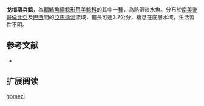 {{Speciesbox
| name = 戈梅斯兵鯰
| image =  
| image_width = 250px
| image_caption = 
| status = NE
| status_system = IUCN3.1
| genus = Corydoras
| species = gomezi
| authority = [[Castro|Castro]], 1986
| synonyms = 
}}

'''戈梅斯兵鯰'''，為[[輻鰭魚綱|輻鰭魚綱]][[鯰形目|鯰形目]][[美鯰科|美鯰科]]的其中一[[種|種]]，為熱帶淡水魚。分布於[[南美洲|南美洲]][[哥倫比亞|哥倫比亞]]及[[巴西|巴西]]間的[[亞馬遜河|亞馬遜河]]流域，體長可達3.7公分，棲息在底層水域，生活習性不明。

==参考文献==
*{{FishBase_species|genus=Corydoras|species=gomezi|year=2014|month=11}}

== 扩展阅读 ==
{{refbegin}}
{{wikispecies-inline|Corydoras gomezi|戈梅斯兵鯰}}
{{refend}}
{{Taxonbar|from=Q5574684}}

[[Category:兵鯰屬|gomezi]]